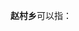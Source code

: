 '''赵村乡'''可以指：
{{PRC admin/disambig|13/05/33/210/000|41/03/28/215/000|41/04/23/200/000|41/14/23/210/000|41/16/28/204/000}}
{{disambig|cat=三字中国乡名消歧义}}